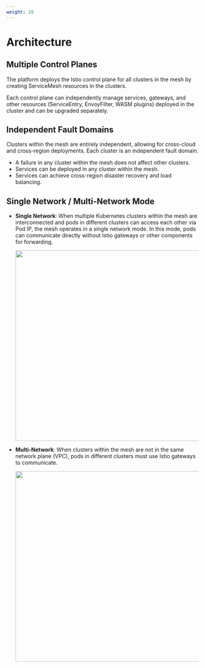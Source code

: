 ```yaml
---
weight: 20
---
```


# Architecture

## Multiple Control Planes

The platform deploys the Istio control plane for all clusters in the mesh by creating ServiceMesh resources in the clusters.

Each control plane can independently manage services, gateways, and other resources (ServiceEntry, EnvoyFilter, WASM plugins) deployed in the cluster and can be upgraded separately.

## Independent Fault Domains

Clusters within the mesh are entirely independent, allowing for cross-cloud and cross-region deployments. Each cluster is an independent fault domain.

* A failure in any cluster within the mesh does not affect other clusters.
* Services can be deployed in any cluster within the mesh.
* Services can achieve cross-region disaster recovery and load balancing.

## Single Network / Multi-Network Mode

* **Single Network**: When multiple Kubernetes clusters within the mesh are interconnected and pods in different clusters can access each other via Pod IP, the mesh operates in a single network mode. In this mode, pods can communicate directly without Istio gateways or other components for forwarding.

    <img src="./assets/sin_net_arch.svg" width="500" />

* **Multi-Network**: When clusters within the mesh are not in the same network plane (VPC), pods in different clusters must use Istio gateways to communicate.

    <img src="./assets/muti_net_arch.svg" width="500" />